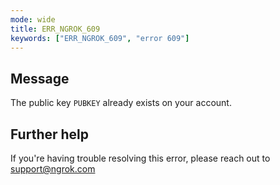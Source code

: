 ```yaml
---
mode: wide
title: ERR_NGROK_609
keywords: ["ERR_NGROK_609", "error 609"]
---
```


## Message

The public key `PUBKEY` already exists on your account.

## Further help

If you're having trouble resolving this error, please reach out to [support@ngrok.com](mailto:support@ngrok.com?subject=Help%20with%20ERR_NGROK_609)
